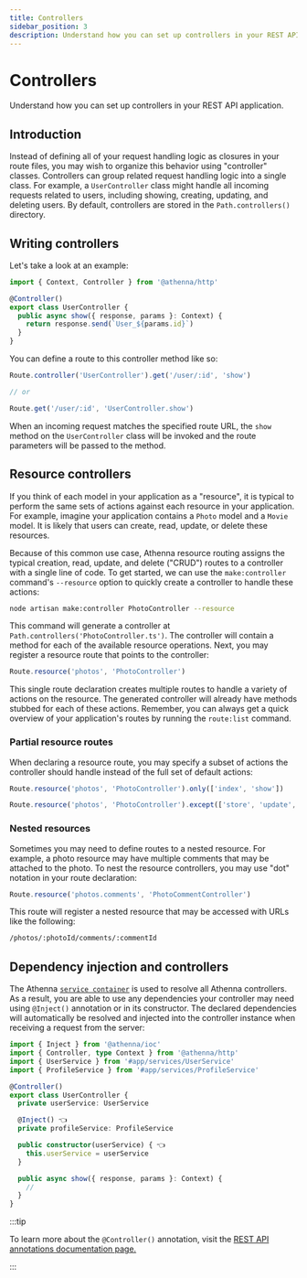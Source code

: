 ```yaml
---
title: Controllers
sidebar_position: 3
description: Understand how you can set up controllers in your REST API application.
---
```


# Controllers

Understand how you can set up controllers in your REST API
application.

## Introduction

Instead of defining all of your request handling logic as
closures in your route files, you may wish to organize this
behavior using "controller" classes. Controllers can group
related request handling logic into a single class. For
example, a `UserController` class might handle all incoming
requests related to users, including showing, creating,
updating, and deleting users. By default, controllers are
stored in the `Path.controllers()` directory.

## Writing controllers

Let's take a look at an example:

```typescript
import { Context, Controller } from '@athenna/http'

@Controller()
export class UserController {
  public async show({ response, params }: Context) {
    return response.send(`User_${params.id}`)
  }
}
```

You can define a route to this controller method like so:

```typescript
Route.controller('UserController').get('/user/:id', 'show')

// or

Route.get('/user/:id', 'UserController.show')
```

When an incoming request matches the specified route URL,
the `show` method on the `UserController` class will be
invoked and the route parameters will be passed to the
method.

## Resource controllers

If you think of each model in your application as a
"resource", it is typical to perform the same sets of
actions against each resource in your application. For
example, imagine your application contains a `Photo` model
and a `Movie` model. It is likely that users can create,
read, update, or delete these resources.

Because of this common use case, Athenna resource routing
assigns the typical creation, read, update, and delete
("CRUD") routes to a controller with a single line of code.
To get started, we can use the `make:controller` command's
`--resource` option to quickly create a controller to handle
these actions:

```bash
node artisan make:controller PhotoController --resource
```

This command will generate a controller at
`Path.controllers('PhotoController.ts')`. The controller will
contain a method for each of the available resource
operations. Next, you may register a resource route that
points to the controller:

```typescript
Route.resource('photos', 'PhotoController')
```

This single route declaration creates multiple routes to
handle a variety of actions on the resource. The generated
controller will already have methods stubbed for each of
these actions. Remember, you can always get a quick
overview of your application's routes by running the
`route:list` command.

### Partial resource routes

When declaring a resource route, you may specify a subset
of actions the controller should handle instead of the
full set of default actions:

```typescript
Route.resource('photos', 'PhotoController').only(['index', 'show'])

Route.resource('photos', 'PhotoController').except(['store', 'update', 'destroy'])
```

### Nested resources

Sometimes you may need to define routes to a nested
resource. For example, a photo resource may have multiple
comments that may be attached to the photo. To nest the
resource controllers, you may use "dot" notation in your
route declaration:

```typescript
Route.resource('photos.comments', 'PhotoCommentController')
```

This route will register a nested resource that may be
accessed with URLs like the following:

```bash
/photos/:photoId/comments/:commentId
```

## Dependency injection and controllers

The Athenna [`service container`](/docs/architecture-concepts/container)
is used to resolve all Athenna controllers. As a result,
you are able to use any dependencies your controller may
need using `@Inject()` annotation or in its constructor.
The declared dependencies will automatically be resolved
and injected into the controller instance when receiving
a request from the server:

```typescript
import { Inject } from '@athenna/ioc'
import { Controller, type Context } from '@athenna/http'
import { UserService } from '#app/services/UserService'
import { ProfileService } from '#app/services/ProfileService'

@Controller()
export class UserController {
  private userService: UserService

  @Inject() 👈
  private profileService: ProfileService

  public constructor(userService) { 👈
    this.userService = userService
  }

  public async show({ response, params }: Context) {
    //
  }
}
```

:::tip

To learn more about the `@Controller()` annotation, visit the
[REST API annotations documentation page.](/docs/rest-api-application/annotations#controller)

:::
